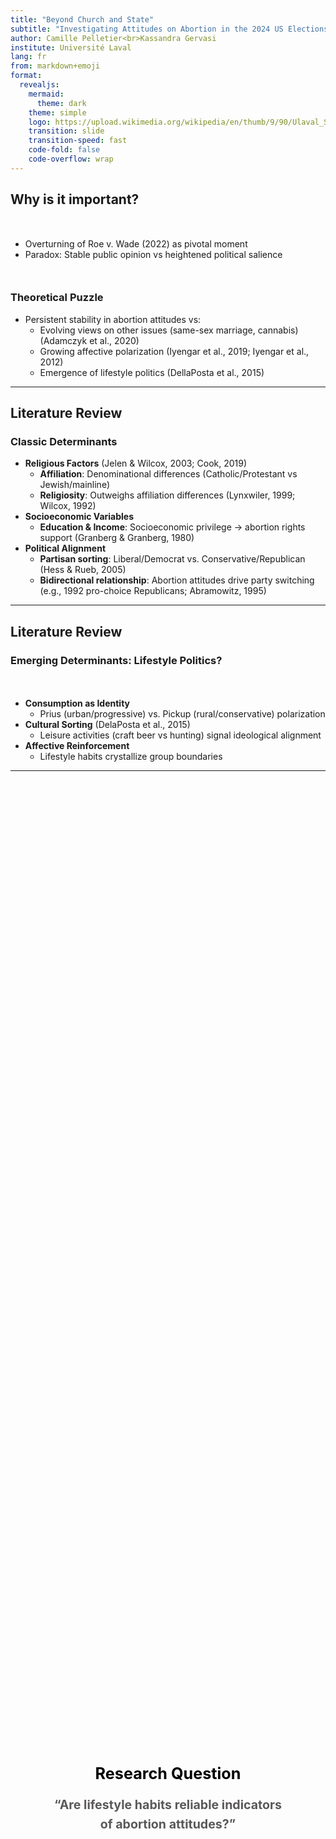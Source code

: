 ```yaml
---
title: "Beyond Church and State" 
subtitle: "Investigating Attitudes on Abortion in the 2024 US Elections"
author: Camille Pelletier<br>Kassandra Gervasi
institute: Université Laval
lang: fr
from: markdown+emoji
format:
  revealjs:
    mermaid: 
      theme: dark
    theme: simple
    logo: https://upload.wikimedia.org/wikipedia/en/thumb/9/90/Ulaval_Shield.svg/800px-Ulaval_Shield.svg.png
    transition: slide
    transition-speed: fast
    code-fold: false
    code-overflow: wrap
---
```


## Why is it important? {.smaller}

<div style="margin-bottom: 50px;"></div>

- Overturning of Roe v. Wade (2022) as pivotal moment
- Paradox: Stable public opinion vs heightened political salience

<div style="margin-bottom: 50px;"></div>

### Theoretical Puzzle {.smaller}
- Persistent stability in abortion attitudes vs:
  - Evolving views on other issues (same-sex marriage, cannabis) (Adamczyk et al., 2020)
  - Growing affective polarization (Iyengar et al., 2019; Iyengar et al., 2012)
  - Emergence of lifestyle politics (DellaPosta et al., 2015)

---

## Literature Review {.smaller transition=none}
### Classic Determinants  

- **Religious Factors** (Jelen & Wilcox, 2003; Cook, 2019)  
  - **Affiliation**: Denominational differences (Catholic/Protestant vs Jewish/mainline)  
  - **Religiosity**: Outweighs affiliation differences (Lynxwiler, 1999; Wilcox, 1992)  

- **Socioeconomic Variables** 
  - **Education & Income**: Socioeconomic privilege → abortion rights support (Granberg & Granberg, 1980)  
  
- **Political Alignment** 
  - **Partisan sorting**: Liberal/Democrat vs. Conservative/Republican (Hess & Rueb, 2005)  
  - **Bidirectional relationship**: Abortion attitudes drive party switching (e.g., 1992 pro-choice Republicans; Abramowitz, 1995)   
  
<!--- peut-être bouger la slide sur le fait que les attitudes sur l'avortement sont stables ici?--->

---

## Literature Review {.smaller}
### Emerging Determinants: Lifestyle Politics?  

<div style="margin-bottom: 50px;"></div>

- **Consumption as Identity** 
  - Prius (urban/progressive) vs. Pickup (rural/conservative) polarization  

- **Cultural Sorting**  (DelaPosta et al., 2015)
  - Leisure activities (craft beer vs hunting) signal ideological alignment  

- **Affective Reinforcement**  
  - Lifestyle habits crystallize group boundaries  
  
---

## 
::: {.center-vertical}
<div class="research-question">

**<span style="font-size: 1.8em; color: #000000;">Research Question</span>**  

**<span style="font-size: 1.4em; color: #5a5858;">"Are lifestyle habits reliable indicators<br>of abortion attitudes?"</span>**

</div>
:::

<style>
.research-question {
  text-align: center;
  line-height: 1.6;
  margin-top: 2em;
}

.center-vertical {
  display: flex;
  justify-content: center;
  align-items: center;
  height: 80vh;
}

</style>

---

## Methodology {.smaller transition=none}
### Data
- **Datagotchi** web survey (n=18,879)  

::: {.incremental}

- Focus on abortion question respondents (n=2,012)  
  - DV = Abortion attitudes 
  - IV = Socioeconomic, political, and lifestyle variables
    - Hunting frequency, craft beer consumption, etc.
  
:::
---

## Methodology {.smaller transition=none}
### Correlation tests

::: {style="position: relative; height: 80vh;"}

![](img/abortion_correlation_plot.png){style="position: absolute; top: 50%; left: 50%; transform: translate(-50%, -50%); max-width: 65%; border: 1px solid #eee; padding: 0.5rem;"}

:::

---

## Methodology {.smaller transition=none}
### Partisanship

::: {style="position: relative; height: 80vh;"}

![](img/abortion_correlation_partisanship.png){style="position: absolute; top: 50%; left: 50%; transform: translate(-50%, -50%); max-width: 65%; border: 1px solid #eee; padding: 0.5rem;"}
:::

---

## Methodology {.smaller transition=none}
### Religious factors 

::: {style="position: relative; height: 80vh;"}

![](img/abortion_correlation_plot_religion.png){style="position: absolute; top: 50%; left: 50%; transform: translate(-50%, -50%); max-width: 65%; border: 1px solid #eee; padding: 0.5rem;"}
:::

---

## Methodology {.smaller transition=none}
### Socioeconomic variables

::: {style="position: relative; height: 80vh;"}

![](img/abortion_correlation_plot_socioeconomic.png){style="position: absolute; top: 50%; left: 50%; transform: translate(-50%, -50%); max-width: 65%; border: 1px solid #eee; padding: 0.5rem;"}

:::

---

## Methodology {.smaller transition=none}
### Lifestyle variables

::: {style="position: relative; height: 80vh;"}

![](img/abortion_correlation_plot_lifestyle.png){style="position: absolute; top: 50%; left: 50%; transform: translate(-50%, -50%); max-width: 65%; border: 1px solid #eee; padding: 0.5rem;"}
:::

---

## Methodology {.smaller transition=none}
### Regression Analysis

Nothing surprising... classic predictors of abortion attitudes:

::: {style="position: relative; height: 80vh;"}

![](img/regression_classic_predictors.png){style="position: absolute; top: 45%; left: 50%; transform: translate(-50%, -50%); max-width: 70%; border: 1px solid #eee; padding: 0.5rem;"}
:::
---

## Methodology {.smaller transition=none}
### Regression Analysis

However, the lifestyle variables lose significance...

<div style="margin-bottom: 50px;"></div>

::: {style="position: relative; height: 100vh;"}

![](img/regression_predictors_lifestyle_not.png){style="position: absolute; top: 30%; left: 50%; transform: translate(-50%, -50%); max-width: 70%; border: 1px solid #eee; padding: 0.5rem;"}
:::


## Methodology
### Interaction Analysis

<div style="margin-bottom: 120px;"></div>


> Can lifestyle variables modify the effects of classic predictors of abortion attitudes?

---

## Methodology {.smaller transition=none}
### Interaction Analysis

:::: {.columns}

::: {.column width="40%"}

We tested interactions between our 10 main predictors and 47 lifestyle variables:

:::

::: {.column width="60%"}

![](img/regression_classic_predictors.png){style="max-width: 100%; padding: 0.5rem;"}
:::

::::

---

## Methodology {.smaller transition=none}
### Interaction Analysis

<div style="margin-bottom: 50px;"></div>

For each significant interaction, we calculated:

<div style="margin-bottom: 100px;"></div>

$$\Delta_{effect} = |\beta_{classic \times lifestyle} - \beta_{classic}|$$
---

##

::: {style="display: flex; justify-content: center; align-items: center; height: 95vh;"}
![](img/abortion_lifestyle_interactions.png){style="max-width: 90%;"}
:::

## Conclusion {.smaller}

::: {.incremental}
1. **Traditional factors remain strong predictors, but...**
2. **Interaction patterns revealed nuanced attitude formation processes**
2. **Lifestyle factors seem to modify the effects of classic predictors**
:::


---

## Discussion {.smaller}
### Limitations
- Non-causal correlational design  
- Binary abortion measure  
- Sample size constraints  

---


## Thank You {.center}






